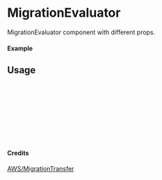 
<Meta of={MigrationEvaluator} title="AWS/MigrationTransfer/MigrationEvaluator" />

# MigrationEvaluator

MigrationEvaluator component with different props.

#### Example

<Canvas of={MigrationEvaluator.Primary} />

## Usage

```ts
import { MigrationEvaluator } from "yadl-ui";

const Example = () => {
  return (
      <MigrationEvaluator />
  );
};

export default Example;
```

#### Credits
[AWS/MigrationTransfer](https://aws-icons.com/)
